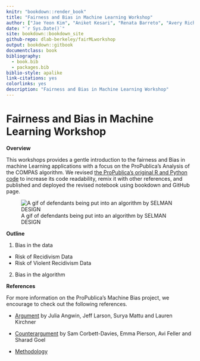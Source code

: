 ```yaml
---
knitr: "bookdown::render_book"
title: "Fairness and Bias in Machine Learning Workshop"
author: ["Jae Yeon Kim", "Aniket Kesari", "Renata Barreto", "Avery Richard"]
date: "`r Sys.Date()`"
site: bookdown::bookdown_site
github-repo: dlab-berkeley/fairMLworkshop
output: bookdown::gitbook
documentclass: book
bibliography:
  - book.bib
  - packages.bib
biblio-style: apalike
link-citations: yes
colorlinks: yes 
description: "Fairness and Bias in Machine Learning Workshop"
---
```


# Fairness and Bias in Machine Learning Workshop

**Overview**

This workshops provides a gentle introduction to the fairness and Bias in machine Learning applications with a focus on the ProPublica's Analysis of the COMPAS algorithm. We revised [the ProPublica's original R and Python code](https://github.com/propublica/compas-analysis/blob/master/Compas%20Analysis.ipynb) to increase its code readability, remix it with other references, and published and deployed the revised notebook using bookdown and GitHub page.

![A gif of defendants being put into an algorithm by SELMAN DESIGN](https://wp.technologyreview.com/wp-content/uploads/2019/10/mit-alg-yb-02-7.gif?fit=1444,962)

**Outline** 

1. Bias in the data 
  - Risk of Recidivism Data
  - Risk of Violent Recidivism Data

2. Bias in the algorithm 

**References**

For more information on the ProPublica's Machine Bias project, we encourage to check out the following references.

* [Argument](https://www.propublica.org/article/machine-bias-risk-assessments-in-criminal-sentencing/) by Julia Angwin, Jeff Larson, Surya Mattu and Lauren Kirchner

* [Counterargument](https://www.washingtonpost.com/news/monkey-cage/wp/2016/10/17/can-an-algorithm-be-racist-our-analysis-is-more-cautious-than-propublicas/) by Sam Corbett-Davies, Emma Pierson, Avi Feller and Sharad Goel

* [Methodology](https://www.propublica.org/article/how-we-analyzed-the-compas-recidivism-algorithm/)
